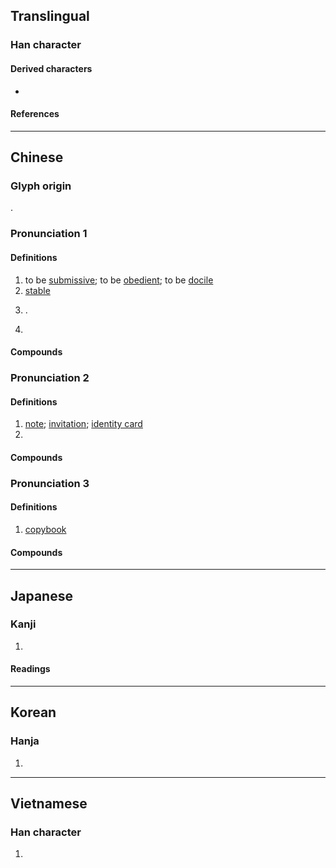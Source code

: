 {{character info/new}}
==Translingual==

===Han character===
{{Han char|rn=50|rad=巾|as=05|sn=8|four=41260|canj=LBYR|ids=⿰巾占}}

====Derived characters====
* {{l|mul|[[萜]], [[𮅠]], [[㥈]]}}

====References====
{{Han ref|kx=0330.010|dkj=08849|dj=0635.200|hdz=10733.060|uh=5E16}}

----

==Chinese==
{{zh-forms}}

===Glyph origin===
{{Han etym}}
{{Han compound|巾|占|ls=psc|c1=s|c2=p|t1=a square item of cloth}}. 

===Pronunciation 1===
{{zh-pron
|m=tiē
|m_note=帖 in 帖木兒 'tiè' (Taiwan)
|m-s=
|c=tip3
|c-t=
|g=
|h=pfs=
|j=
|mb=
|md=
|mn=thiap
|mn-t=tiab4
|w=
|x=
|mc=y
|oc=y
|ma=
|cat=pn,a,v
}}

====Definitions====
{{zh-hanzi}}

# to be [[submissive]]; to be [[obedient]]; to be [[docile]]
# [[stable]]
# {{n-g|Same as}} {{zh-l|貼|to [[paste]]}}.
# {{surname|lang=zh}}

====Compounds====
{{zh-der|俛首帖耳|俯首帖耳|匿名揭帖|妥帖|安帖|寧帖|帖帖|帖息|帖服|帖然|帖耳|帖花黃|帖騎|平帖|招帖|服帖|羌帖|熨帖:yùtiē|帖木兒|伏帖}}

===Pronunciation 2===
{{zh-pron
|m=tiě
|m_note=帖 in 名帖 'tiè' (Taiwan)
|cat=n,cl
}}

====Definitions====
{{zh-hanzi}}

# [[note]]; [[invitation]]; [[identity card]]
# {{zh-classifier|[[doses]] of herbal medicine}}

====Compounds====
{{zh-der|下帖子|中秋帖|伯遠帖|何如帖|免帖|全帖|八字全帖|八字帖|六帖|券帖|反輸一帖|吉帖|名帖|告喪帖|喜帖|回帖|執憑文帖|執憑文帖|報喪帖|報帖|大補帖|字帖兒|安家帖|宜春帖|小帖兒|帖兒|帖子|帖子詞|幫帖|平安帖|庚帖|房帖|手帖|抬帖|拜帖|括帖|換帖|換帖兄弟|揭帖|榜帖|榜帖|沒頭帖子|泥金帖子|無名帖|照帖|牓帖|留帖|發草帖|稟帖|空帖拜年|筆帖式|簡帖|紅綠帖子|號帖|解帖|訂婚柬帖|評書帖|試帖|說帖|請帖|諭帖|謝帖|鈞帖|門帖|領帖|飛帖|黑帖|龍鳳帖}}

===Pronunciation 3===
{{zh-pron
|m=tiè
|cat=n
}}

====Definitions====
{{zh-hanzi}}

# [[copybook]]

====Compounds====
{{zh-der|二王帖|十七帖|南帖|叢帖|唐臨晉帖|喪亂帖|大觀帖|字帖|官帖|帖學|帖括|帖括業|平復帖|摹帖|月儀帖|法帖|淳化閣帖|淳熙閣帖|爭坐位帖|畫帖|白孔六帖|白帖|碑帖|禊帖|絳帖|臨帖|自敘帖|蘭亭帖|蜀素帖|軍帖|駕帖|鴨頭丸帖|鵝群帖}}

----

==Japanese==

===Kanji===
{{ja-kanji|grade=|rs=巾05}}

# {{defn|lang=ja|sort=巾05}}

====Readings====
{{ja-readings
|goon=ちょう<てふ
|kanon=ちょう<てふ
|kanyoon=じょう<でふ
|kun=かきもの
}}

----

==Korean==

===Hanja===
{{ko-hanja|hangeul=[[첩]], [[체]]|rv=cheop, che|mr=ch'ŏp, ch'e}}

# {{defn|lang=ko|sort=巾05}}

----

==Vietnamese==

===Han character===
{{vi-hantu|rs=巾05|thiếp}}

# {{defn|lang=vi|sort=巾05}}